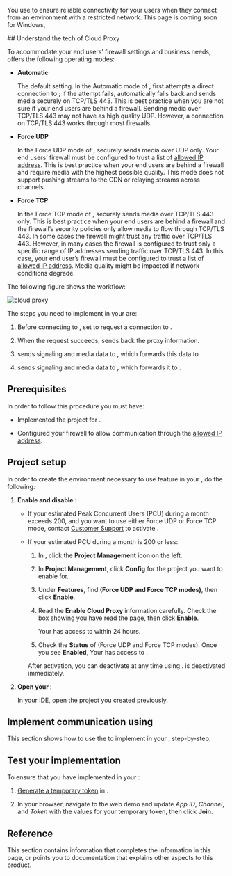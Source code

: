 

You use <Vg k="COMPANY" /> <Vg k="CP"/> to ensure reliable connectivity for your users when they connect from an environment with a restricted network.
<PlatformWrapper platform="windows">
This page is coming soon for Windows,
</PlatformWrapper>

<PlatformWrapper notAllowed="windows">
## Understand the tech of Cloud Proxy

To accommodate your end users’ firewall settings and business needs, <Vg k="CP"/> offers the following operating modes:

-   **Automatic**

    The default setting. In the Automatic mode of <Vg k="CP"/>, <Vpd k="SDK" /> first attempts a direct connection to <Vg k="AGORA_BACKEND" />; if the attempt fails, <Vpd k="SDK" /> automatically falls back and sends media securely on TCP/TLS 443. This is best practice when you are not sure if your end users are
    behind a firewall. Sending media over TCP/TLS 443 may not have as high quality UDP. However, a connection on TCP/TLS 443 works through most firewalls.

-   **Force UDP**

    In the Force UDP mode of <Vg k="CP"/>, <Vpd k="SDK" /> securely sends media over UDP only. Your end users’ firewall must be configured to trust a list of [allowed IP address](../reference/cloud-proxy-allowed-ips).
    This is best practice when your end users are behind a firewall and require media with the highest possible quality. This mode does not support pushing streams to the CDN or relaying streams across
    channels.

-   **Force TCP**

    In the Force TCP mode of <Vg k="CP"/>, <Vpd k="SDK" /> securely sends media over TCP/TLS 443 only. This is best practice when your end users are behind a firewall and the firewall’s security policies only allow media to flow through
    TCP/TLS 443. In some cases the firewall might trust any traffic over TCP/TLS 443. However, in many cases the firewall is configured to trust only a specific range of IP addresses sending traffic over TCP/TLS 443. In this case, your end user’s firewall must be
    configured to trust a list of [allowed IP address](../reference/cloud-proxy-allowed-ips). Media quality might be impacted if network conditions degrade.

The following figure shows the <Vg k="CP"/> workflow:

![cloud proxy](/images/video-sdk/cloud-proxy.png)

The steps you need to implement in your <Vpl k="CLIENT" /> are:

1.  Before connecting to <Vg k="AGORA_BACKEND" />, set <Vpd k="SDK" /> to request a connection to <Vg k="CP"/>.

2.  When the request succeeds, <Vg k="CP"/> sends back the proxy information.

3.  <Vpd k="SDK" /> sends signaling and media data to <Vg k="CP"/>, which forwards this data to <Vg k="AGORA_BACKEND" />.

4.  <Vg k="AGORA_BACKEND" /> sends signaling and media data to <Vg k="CP"/>, which forwards it to <Vpd k="SDK" />.

## Prerequisites

In order to follow this procedure you must have:

-   Implemented the [<Vg k="GET_STARTED"/>](../get-started/get-started-sdk) project for <Vpd k="NAME"/>.

-   Configured your firewall to allow communication through the <Vg k="CP"/> [allowed IP address](../reference/cloud-proxy-allowed-ips).


## Project setup

In order to create the environment necessary to use <Vg k="CP"/> feature in your <Vpl k="CLIENT" />, do the following:

1.  **Enable and disable <Vg k="CP"/>**:

    -   If your estimated Peak Concurrent Users (PCU) during a month exceeds 200, and you want to use either Force UDP or Force TCP
        mode, contact [<Vg k="COMPANY" /> Customer Support](mailto:support@agora.io) to activate <Vg k="CP"/>.

    -   If your estimated PCU during a month is 200 or less:

        1.  In [<Vg k="CONSOLE" />](https://console.agora.io/), click the **Project Management** icon on the left.

        2.  In **Project Management**, click **Config** for the project you want to enable <Vg k="CP"/> for.

        3.  Under **Features**, find **<Vg k="CP"/> (Force UDP and Force TCP modes)**, then click **Enable**.

        4.  Read the **Enable Cloud Proxy** information carefully. Check the box showing you have read the page, then click
            **Enable**.

            Your <Vpl k="CLIENT" /> has access to <Vg k="CP"/> within 24 hours.

        5.  Check the **Status** of <Vg k="CP"/> (Force UDP and Force TCP modes). Once you see **Enabled**, Your <Vpl k="CLIENT" /> has access to <Vg k="CP"/>.

        After activation, you can deactivate <Vg k="CP"/> at any time using [<Vg k="CONSOLE" />](https://console.agora.io/). <Vg k="CP"/> is deactivated immediately.

2.  **Open your <Vpl k="CLIENT" />**:

    In your IDE, open the [<Vg k="GET_STARTED"/>](../get-started/get-started-sdk) <Vpd k="NAME"/> project you created previously.
    
## Implement communication using <Vg k="CP"/>

This section shows how to use the <Vpd k="SDK" /> to implement <Vg k="CP"/> in your <Vpl k="CLIENT" />, step-by-step.

<ProjectImplement/>

## Test your <Vg k="CP"/> implementation

To ensure that you have implemented <Vg k="CP"/> in your <Vpl k="CLIENT" />:

1.  [Generate a temporary token](../reference/manage-agora-account#generate-a-temporary-token) in <Vg k="CONSOLE" /> .

2. In your browser, navigate to the <Link target="_blank" to="{{Global.DEMO_BASIC_VIDEO_CALL_URL}}"><Vg k="COMPANY" /> web demo</Link> and update _App ID_, _Channel_, and _Token_ with the values for your temporary token, then click **Join**.


<ProjectTest/>

## Reference

This section contains information that completes the information in this page, or points you to documentation that explains other aspects to this
product.

<Reference/>
</PlatformWrapper>
